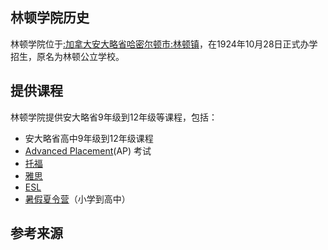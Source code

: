 {{unreferenced|time=2016-12-07T04:15:50+00:00}}
== 林顿学院历史 ==


林顿学院位于[[:加拿大|:加拿大]][[:安大略|安大略省]][[:哈密尔顿_(安大略)|哈密尔顿市]][[:林顿镇|:林顿镇]]，在1924年10月28日正式办学招生，原名为林顿公立学校。

== 提供课程 ==
林顿学院提供安大略省9年级到12年级等课程，包括：
* 安大略省高中9年级到12年级课程
* [[Advanced_Placement|Advanced Placement]](AP) 考试 
* [[托福|托福]]
* [[雅思|雅思]]
* [[ESL|ESL]]
* [[暑假夏令营|暑假夏令营]]（小学到高中）

==参考来源==
{{reflist}}